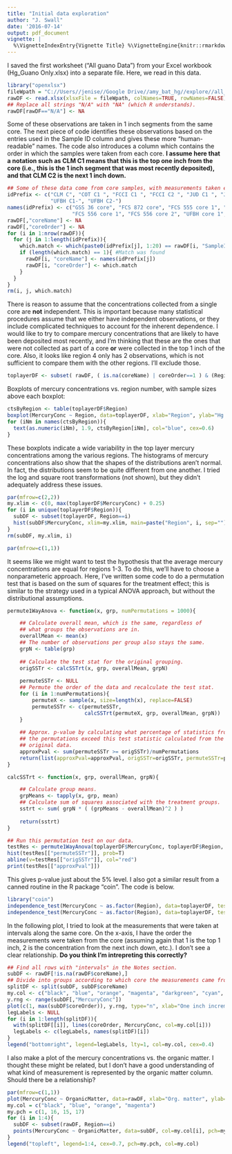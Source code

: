 ---
title: "Initial data exploration"
author: "J. Swall"
date: '2016-07-14'
output: pdf_document
vignette: |
  %\VignetteIndexEntry{Vignette Title} %\VignetteEngine{knitr::rmarkdown} %\VignetteEncoding{UTF-8}
---

I saved the first worksheet ("All guano Data") from your Excel workbook (Hg_Guano Only.xlsx) into a separate file. Here, we read in this data.
```{r}
library("openxlsx")
fileWpath = "C://Users//jenise//Google Drive//amy_bat_hg//explore//all_guano_w_species.xlsx"
rawDF <- read.xlsx(xlsxFile = fileWpath, colNames=TRUE, rowNames=FALSE)
## Replace all strings "N/A" with "NA" (which R understands).
rawDF[rawDF=="N/A"] <- NA
```

Some of these observations are taken in 1 inch segments from the same core.  The next piece of code identifies these observations based on the entries used in the Sample ID column and gives these more "human-readable" names.  The code also introduces a column which contains the order in which the samples were taken from each core.  **I assume here that a notation such as CLM C1 means that this is the top one inch from the core (i.e., this is the 1 inch segment that was most recently deposited), and that CLM C2 is the next 1 inch down.**
```{r}
## Some of these data come from core samples, with measurements taken every inch throughout the core.  We add an extra column that will represent the core to which the measurements below or will contain NA for the rows which aren't from core samples.
idPrefix <- c("CLM C", "COT C1 ", "FCCI C1 ", "FCCI C2 ", "JUD C1 ", "JUD C2 ",
              "UFBH C1-", "UFBH C2-")
names(idPrefix) <- c("GSS 36 core", "FCS 872 core", "FCS 555 core 1", "FCS 555 core 2",
                     "FCS 556 core 1", "FCS 556 core 2", "UFBH core 1", "UFBH core 2")
rawDF[,"coreName"] <- NA
rawDF[,"coreOrder"] <- NA
for (i in 1:nrow(rawDF)){
  for (j in 1:length(idPrefix)){
    which.match <- which(paste0(idPrefix[j], 1:20) == rawDF[i, "SampleID"])
    if (length(which.match) == 1){ #Match was found
      rawDF[i, "coreName"] <- names(idPrefix[j])
      rawDF[i, "coreOrder"] <- which.match
    }
  }
}
rm(i, j, which.match)
```


There is reason to assume that the concentrations collected from a single core are **not** independent.  This is important because many statistical procedures assume that we either have independent observations, or they include complicated techniques to account for the inherent dependence.  I would like to try to compare mercury concentrations that are likely to have been deposited most recently, and I'm thinking that these are the ones that were not collected as part of a core **or** were collected in the top 1 inch of the core.  Also, it looks like region 4 only has 2 observations, which is not sufficient to compare them with the other regions.  I'll exclude those.
```{r}
toplayerDF <- subset( rawDF, ( is.na(coreName) | coreOrder==1 ) & (Region!=4) )
```


Boxplots of mercury concentrations vs. region number, with sample sizes above each boxplot:
```{r, fig.height=3.5}
ctsByRegion <- table(toplayerDF$Region)
boxplot(MercuryConc ~ Region, data=toplayerDF, xlab="Region", ylab="Hg conc.")
for (iNm in names(ctsByRegion)){
  text(as.numeric(iNm), 1.9, ctsByRegion[iNm], col="blue", cex=0.6)
}
```

These boxplots indicate a wide variability in the top layer mercury concentrations among the various regions.  The histograms of mercury concentrations also show that the shapes of the distributions aren't normal.  In fact, the distributions seem to be quite different from one another.  I tried the log and square root transformations (not shown), but they didn't adequately address these issues.
```{r, fig.height=6.0}
par(mfrow=c(2,2))
my.xlim <- c(0, max(toplayerDF$MercuryConc) + 0.25)
for (i in unique(toplayerDF$Region)){
  subDF <- subset(toplayerDF, Region==i)
  hist(subDF$MercuryConc, xlim=my.xlim, main=paste("Region", i, sep=""))
}
rm(subDF, my.xlim, i)

par(mfrow=c(1,1))
```

It seems like we might want to test the hypothesis that the average mercury concentrations are equal for regions 1-3.  To do this, we'll have to choose a nonparameteric approach.  Here, I've written some code to do a permutation test that is based on the sum of squares for the treatment effect; this is similar to the strategy used in a typical ANOVA approach, but without the distributional assumptions.
```{r}
permute1WayAnova <- function(x, grp, numPermutations = 1000){

    ## Calculate overall mean, which is the same, regardless of
    ## what groups the observations are in.
    overallMean <- mean(x)
    ## The number of observations per group also stays the same.
    grpN <- table(grp)
    
    ## Calculate the test stat for the original grouping.
    origSSTr <- calcSSTrt(x, grp, overallMean, grpN)
  
    permuteSSTr <- NULL
    ## Permute the order of the data and recalculate the test stat.
    for (i in 1:numPermutations){
        permuteX <- sample(x, size=length(x), replace=FALSE)
        permuteSSTr <- c(permuteSSTr,
                         calcSSTrt(permuteX, grp, overallMean, grpN))
    }
  
    ## Approx. p-value by calculating what percentage of statistics from
    ## the permutations exceed this test statistic calculated from the
    ## original data.
    approxPval <- sum(permuteSSTr >= origSSTr)/numPermutations
    return(list(approxPval=approxPval, origSSTr=origSSTr, permuteSSTr=permuteSSTr))
}

calcSSTrt <- function(x, grp, overallMean, grpN){

    ## Calculate group means.
    grpMeans <- tapply(x, grp, mean)
    ## Calculate sum of squares associated with the treatment groups.
    sstrt <- sum( grpN * ( (grpMeans - overallMean)^2 ) )
    
    return(sstrt)
}

## Run this permutation test on our data.
testRes <- permute1WayAnova(toplayerDF$MercuryConc, toplayerDF$Region, numPermutations=20000)
hist(testRes[["permuteSSTr"]], prob=T)
abline(v=testRes[["origSSTr"]], col="red")
print(testRes[["approxPval"]])
```
This gives p-value just about the 5% level.  I also got a similar result from a canned routine in the R package "coin".  The code is below.
```{r}
library("coin")
independence_test(MercuryConc ~ as.factor(Region), data=toplayerDF, teststat="quadratic", distribution="approximate")
independence_test(MercuryConc ~ as.factor(Region), data=toplayerDF, teststat="quadratic", distribution="asymptotic")
```

In the following plot, I tried to look at the measurements that were taken at intervals along the same core.  On the x-axis, I have the order the measurements were taken from the core (assuming again that 1 is the top 1 inch, 2 is the concentration from the next inch down, etc.).  I don't see a clear relationship.  **Do you think I'm intrepreting this correctly?**
```{r, fig.height=3.5}
## Find all rows with "intervals" in the Notes section.
subDF <- rawDF[!is.na(rawDF$coreName),]
## Divide into groups according to which core the measurements came from.
splitDF <- split(subDF, subDF$coreName)
my.col <- c("black", "blue", "orange", "magenta", "darkgreen", "cyan", "darkred", "gray")
y.rng <- range(subDF[,"MercuryConc"])
plot(c(1, max(subDF$coreOrder)), y.rng, type="n", xlab="One inch increments", ylab="Hg conc.")
legLabels <- NULL
for (i in 1:length(splitDF)){
  with(splitDF[[i]], lines(coreOrder, MercuryConc, col=my.col[i]))
  legLabels <- c(legLabels, names(splitDF)[i])
}
legend("bottomright", legend=legLabels, lty=1, col=my.col, cex=0.4)
```


I also make a plot of the mercury concentrations vs. the organic matter.  I thought these might be related, but I don't have a good understanding of what kind of measurement is represented by the organic matter column.  Should there be a relationship?
```{r, fig.height=4.0}
par(mfrow=c(1,1))
plot(MercuryConc ~ OrganicMatter, data=rawDF, xlab="Org. matter", ylab="Hg conc.", type="n")
my.col = c("black", "blue", "orange", "magenta")
my.pch = c(1, 16, 15, 17)
for (i in 1:4){
  subDF <- subset(rawDF, Region==i)
  points(MercuryConc ~ OrganicMatter, data=subDF, col=my.col[i], pch=my.pch[i])
}
legend("topleft", legend=1:4, cex=0.7, pch=my.pch, col=my.col)
```

